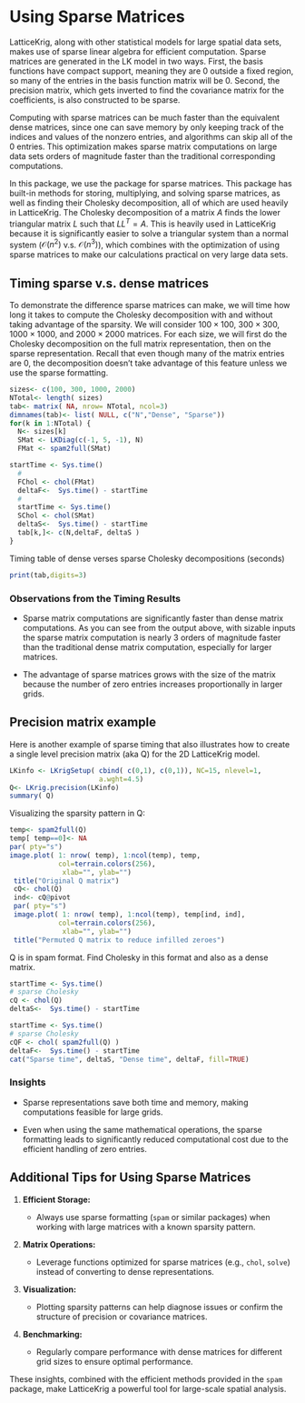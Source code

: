 <!-- title: "LatticeKrig Vignette"
author: "Matthew Iverson, Douglas Nychka"
date: "7/15/2019"
output: 
  pdf_document:
      toc: true
      number_sections: true
knit: (function(inputFile, encoding) { 
          rmarkdown::render(inputFile,
                        encoding=encoding, 
                        output_file='LatticeKrigVignette.pdf') })
-->

# Using Sparse Matrices

LatticeKrig, along with other statistical models for large spatial data sets, makes use of sparse linear algebra for efficient computation. Sparse matrices are generated in the LK model in two ways. First, the basis functions have compact support, meaning they are 0 outside a fixed region, so many of the entries in the basis function matrix will be 0. Second, the precision matrix, which gets inverted to find the covariance matrix for the coefficients, is also constructed to be sparse.  

Computing with sparse matrices can be much faster than the equivalent dense matrices, since one can save memory by only keeping track of the indices and values of the nonzero entries, and algorithms can skip all of the 0 entries. This optimization makes sparse matrix computations on large data sets orders of magnitude faster than the traditional corresponding computations.

In this package, we use the \ttt{spam} package for sparse matrices. This package has built-in methods for storing, multiplying, and solving sparse matrices, as well as finding their Cholesky decomposition, all of which are used heavily in LatticeKrig. The Cholesky decomposition of a matrix $A$ finds the lower triangular matrix $L$ such that $L L^T = A$. This is heavily used in LatticeKrig because it is significantly easier to solve a triangular system than a normal system ($\mathcal O(n^2)$ v.s. $\mathcal O(n^3)$), which combines with the optimization of using sparse matrices to make our calculations practical on very large data sets. 

## Timing sparse v.s. dense matrices

To demonstrate the difference sparse matrices can make, we will time how long it takes to compute the Cholesky decomposition with and without taking advantage of the sparsity. We will consider $100 \times 100$, $300 \times 300$, $1000 \times 1000$, and $2000 \times 2000$ matrices. For each size, we will first do the Cholesky decomposition on the full matrix representation, then on the sparse representation. Recall that even though many of the matrix entries are 0, the decomposition doesn't take advantage of this feature unless we use the sparse formatting.

```r
sizes<- c(100, 300, 1000, 2000)
NTotal<- length( sizes)
tab<- matrix( NA, nrow= NTotal, ncol=3)
dimnames(tab)<- list( NULL, c("N","Dense", "Sparse"))
for(k in 1:NTotal) {
  N<- sizes[k]
  SMat <- LKDiag(c(-1, 5, -1), N)
  FMat <- spam2full(SMat)

startTime <- Sys.time()
  # 
  FChol <- chol(FMat)
  deltaF<-  Sys.time() - startTime
  #
  startTime <- Sys.time()
  SChol <- chol(SMat)
  deltaS<-  Sys.time() - startTime
  tab[k,]<- c(N,deltaF, deltaS ) 
}  
```

Timing table of dense verses sparse Cholesky decompositions (seconds)
```r
print(tab,digits=3)
```


### Observations from the Timing Results

- Sparse matrix computations are significantly faster than dense matrix computations. As you can see from the output above, with sizable inputs the sparse matrix computation is nearly 3 orders of magnitude   faster than the traditional dense matrix computation, especially for larger matrices.

- The advantage of sparse matrices grows with the size of the matrix because the number of zero entries increases proportionally in larger grids.

## Precision matrix example
Here is another example of sparse timing that also illustrates how to create a 
single level precision matrix  (aka Q) for the 2D LatticeKrig model. 

```r
LKinfo <- LKrigSetup( cbind( c(0,1), c(0,1)), NC=15, nlevel=1,
                      a.wght=4.5)
Q<- LKrig.precision(LKinfo)
summary( Q)
```

Visualizing the sparsity pattern in Q:

```r
temp<- spam2full(Q)
temp[ temp==0]<- NA
par( pty="s")
image.plot( 1: nrow( temp), 1:ncol(temp), temp, 
            col=terrain.colors(256),
             xlab="", ylab="")
 title("Original Q matrix")
 cQ<- chol(Q)
 ind<- cQ@pivot
 par( pty="s")
 image.plot( 1: nrow( temp), 1:ncol(temp), temp[ind, ind], 
            col=terrain.colors(256),
             xlab="", ylab="")
 title("Permuted Q matrix to reduce infilled zeroes")
```

Q is in spam format. Find Cholesky in this format and also as a dense matrix.

```r
startTime <- Sys.time()
# sparse Cholesky 
cQ <- chol(Q)
deltaS<-  Sys.time() - startTime

startTime <- Sys.time()
# sparse Cholesky 
cQF <- chol( spam2full(Q) )
deltaF<-  Sys.time() - startTime
cat("Sparse time", deltaS, "Dense time", deltaF, fill=TRUE)
```

### Insights

- Sparse representations save both time and memory, making computations feasible for large grids.

- Even when using the same mathematical operations, the sparse formatting leads to significantly reduced computational cost due to the efficient handling of zero entries.

 

## Additional Tips for Using Sparse Matrices

 

1. **Efficient Storage:**

   - Always use sparse formatting (`spam` or similar packages) when working with large matrices with a known sparsity pattern.

 

2. **Matrix Operations:**

   - Leverage functions optimized for sparse matrices (e.g., `chol`, `solve`) instead of converting to dense representations.

 

3. **Visualization:**

   - Plotting sparsity patterns can help diagnose issues or confirm the structure of precision or covariance matrices.

 

4. **Benchmarking:**

   - Regularly compare performance with dense matrices for different grid sizes to ensure optimal performance.

 

These insights, combined with the efficient methods provided in the `spam` package, make LatticeKrig a powerful tool for large-scale spatial analysis.

